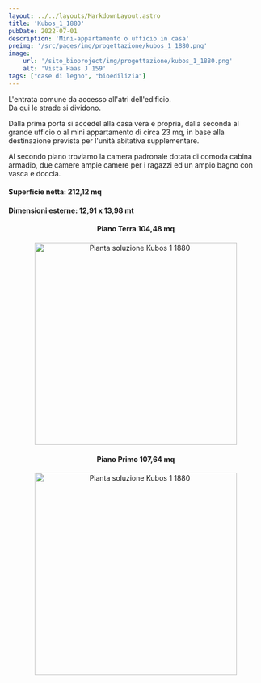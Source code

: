 ```yaml
---
layout: ../../layouts/MarkdownLayout.astro
title: 'Kubos_1_1880'
pubDate: 2022-07-01
description: 'Mini-appartamento o ufficio in casa'
preimg: '/src/pages/img/progettazione/kubos_1_1880.png'
image:
    url: '/sito_bioproject/img/progettazione/kubos_1_1880.png'
    alt: 'Vista Haas J 159'
tags: ["case di legno", "bioedilizia"]
---
```


L'entrata comune da accesso all'atri dell'edificio.  
Da qui le strade si dividono.  
  
Dalla prima porta si accedel alla casa vera e propria, dalla seconda al grande ufficio o al mini appartamento di circa 23 mq, in base alla destinazione prevista per l'unità abitativa supplementare.  
  
Al secondo piano troviamo la camera padronale dotata di comoda cabina armadio, due camere ampie camere per i ragazzi ed un ampio bagno con vasca e doccia.
  
#### Superficie netta: 212,12 mq
#### Dimensioni esterne: 12,91 x 13,98 mt

<div style="text-align: center;">
<h4>Piano Terra 104,48 mq</h4>
<Image src={imgPiantaTerra} alt="Pianta soluzione Kubos 1 1880" height="400"/>
<h4>Piano Primo 107,64 mq</h4>
<Image src={imgPiantaPrimo} alt="Pianta soluzione Kubos 1 1880" height="400"/>
</div>
